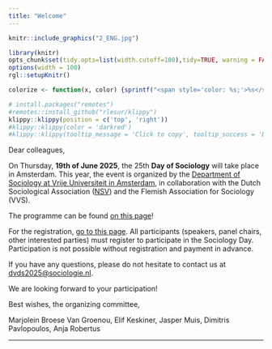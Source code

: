 ```yaml
---
title: "Welcome"
---  
```


 <script src="https://kit.fontawesome.com/a076d05399.js" crossorigin="anonymous"></script>

```r
knitr::include_graphics("2_ENG.jpg")
```
 
<!---
https://stackoverflow.com/questions/30110377/saving-leaflet-output-as-html
--->
  
```r
library(knitr)
opts_chunk$set(tidy.opts=list(width.cutoff=100),tidy=TRUE, warning = FALSE, message = FALSE,comment = "#>", cache=TRUE, class.source=c("test"), class.output=c("test2"), cache.lazy = FALSE)
options(width = 100) 
rgl::setupKnitr()

colorize <- function(x, color) {sprintf("<span style='color: %s;'>%s</span>", color, x) }

```

```r
# install.packages("remotes")
#remotes::install_github("rlesur/klippy")
klippy::klippy(position = c('top', 'right'))
#klippy::klippy(color = 'darkred')
#klippy::klippy(tooltip_message = 'Click to copy', tooltip_success = 'Done')
```

Dear colleagues,

On Thursday, **19th of June 2025**, the 25th **Day of Sociology** will take place in Amsterdam. This year, the event is organized by the [Department of Sociology at Vrije Universiteit in Amsterdam](https://vu.nl/en/about-vu/faculties/faculty-of-social-sciences/departments/sociology), in collaboration with the Dutch Sociological Association ([NSV](https://www.nsv-sociologie.nl/)) and the Flemish Association for Sociology (VVS).

The programme can be found [on this page](https://dvds2025.nl/programma_en)! 

For the registration, [go to this page](https://dvds2025.nl/registratie_en). All participants (speakers, panel chairs, other interested parties) must register to participate in the Sociology Day. Participation is not possible without registration and payment in advance.

If you have any questions, please do not hesitate to contact us at [dvds2025@sociologie.nl](mailto:dvds2025@sociologie.nl).

We are looking forward to your participation!

Best wishes, the organizing committee,

Marjolein Broese Van Groenou, Elif Keskiner, Jasper Muis, Dimitris Pavlopoulos, Anja Robertus 

----

<!--
**General panels**

- Population
- Citizenship
- Criminality 
- Culture
- Discrimination
- Ethnicity 
- Family
- Gender 
- Youth 
- Climate 
- Methods
- Migration 
- Education 
- Open panel
- Politics 
- Sexuality
- Social networks
- Stratification / class
- Urbanity 
- Theory 
- Work 
- Care / Health

----

**Thematic panels** ([click here](https://dvds2025.nl/sessies_en) for panel abstracts)

1. Geweld en (on)veiligheid (NL) - (open voor inzendingen)
2. Thinking-with and thinking-thick in co-creative research with marginalized communities (EN) - (open for submissions) 
3. Open Science: open-source software for advanced data analysis in sociology (EN) - (open for submissions) 
4. Beleidsdrukte rondom vluchtelingen: wat levert het op? (NL) - (open voor inzendingen)
5. European Social Survey – Insights from 12 years of data (EN) - (open for submissions)
6. Political Sociology (NL of EN) - (open for submissions)
7. Mobilization on Display: Approaches to a Visual Sociology of Political Communication (NL of EN) - (open for submissions)
8. How employers and institutions shape labour market inequalities (EN) - (open for submissions)
9. Computational Sociology of the Low Countries (EN) - (open for submissions)
10. Big data in sociological research (EN) - (open for submissions)
11. Prostitution and sex work: debate, risks and rewards in different institutional frameworks (EN) - (open for submissions)
12. Sociology of Music 1: The content of music, its impact and its future (EN)
13. Sociology of Music 2: The organization of music, its consequences, and ways forward (EN)
14. LGBTIQ+ inclusivity (EN)
15. Tackling the Ethnic Gap in Higher Education (NL of EN)
16. Informal care (EN) / Informele zorg (NL) 
-->



<!---
Jump to the [registration page](https://dvds2024.nl/registratie_en)!
--->

<!--- thema verplaatst naar sessies. 

## Theme 


<script>
function myFunction1() {

            var btn = document.getElementById("myButton1");
            //to make it fancier
            if (btn.value == "Click to hide code") {
                btn.value = "Read more";
                btn.innerHTML = "Curious about our keynote speakers?";
            }
            else {
                btn.value = "Click to hide code";
                btn.innerHTML = "Read less";
            }
            //this is what you're looking for
            var x = document.getElementById("myDIV1");
            if (x.style.display === "none") {
                x.style.display = "block";
            } else {
                x.style.display = "none";
            }
        }
          
</script>


**The Critical Sociologist?**

There is significant unrest in today's society. Many are speaking out for or against current issues through protests, media, and online platforms—on topics such as climate change or the war in Gaza. Should sociologists engage more actively in public debate and share their political views? Or would this harm the image of science, and should sociologists instead aim to maintain a neutral and impartial position? How can we navigate the tension between striving for both value-free (objective) and valuable (socially engaged) science?

The [keynote speakers](https://dvds2025.nl/programma_en) will share their experiences with us during the plenary session.

---  

## *Call for panels*

As is annual tradition, the Sociology Day program consists of a mix of thematic panels. We would like to offer the opportunity to propose thematic panels to provide the opportunity for more specialized discussions and/or topics. This year there is a choice between a presentation panel and a round table panel. A full presentation panel consists of four paper presentations, preferably from at least two different universities or institutes. In a round table panel, a moderator will lead a discussion or exploration of a specific theme on the basis of (advanced) work by two to three researchers; different formats are possible. We are looking for a good mix of panels that are completely in Dutch and completely in English. 
 
Panel proposals must be submitted no later than Monday, January 27, 2025. Please complete [this form](Call for panels formulier DvdS 2025 versie2.docx) and send it to [dvds2025\@sociologie.nl](mailto:dvds2025@sociologie.nl){.email}.  
 
The panel chairs will be informed of the approval of their panels prior to the Call for Papers. 

The Call for Papers will be opened in early February.

Please feel free to distribute this call to colleagues and interested parties. If you have any questions, please do not hesitate to contact us at dvds2025@sociologie.nl.  
-->

<!---
Wil je nog een paper/sessie/workhosp voorstel indienen ga naar de nsv site:

<button onclick="window.location.href='https://www.nsv-sociologie.nl/';">
      NSV
    </button>
-->  


<!--
## Call for Papers

Dear colleagues,

On Monday, June 17, 2024, the 24th Sociology Day takes place in Nijmegen. This year, the conference will be organized by the Sociology department of Radboud University, in collaboration with the Dutch Sociological Association (NSV) and the Flemish Association for Sociology (VVS).

As of today, paper abstracts (max. 250 words) can be submitted via the NSV website (click [here](https://www.nsv-sociologie.nl/?page_id=3733&lang=en) for a direct link to the submission form). If possible, provide a concise description of the research questions, theoretical framework, methods and (preliminary) findings. When submitting, please indicate for which panel you want to apply. In addition to general panels, there are also various thematic panels, some of which are still open for abstracts. Papers that do not immediately fit within a theme can be submitted for the 'open panel. On the registration form you can indicate whether you want to present in Dutch and/or English. The organization strives for a good distribution of Dutch and English sessions. Authors can present a maximum of 1 paper themselves, but can be co-authors on multiple papers in the program.

Deadline for abstract submission has been extended to **March 28, 2024**. After the closing date, the abstracts will be assessed and assigned to a panel by the organizing committee. If your paper does not fit into the desired panel, we will try to place you in another suitable panel.

You will be informed in mid-April 2024 whether your abstract has been accepted and to which panel you have been assigned. All participants (speakers, panel chairmen, other interested parties) must then register via the NSV website to participate in the Sociology Day (this is possible from mid-April). Participation is not possible without registration and payment in advance.

Information on the Sociology day can be found at [www.dvds2024.nl](https://www.dvds2024.nl).
If you have any questions, please do not hesitate to contact us at [dvds2024@nsv-sociologie.nl](mailto:dvds2024@nsv-sociologie.nl).

Please feel free to distribute this call to colleagues and interested parties. We are looking forward to your participation!

Best wishes, the organizing committee,

Nella Geurts, Bas Hofstra, Klara Raiber, Jochem Tolsma and Ellen Verbakel

----

**General panels**

- Population
- Citizenship
- Criminality 
- Culture
- Discrimination
- Ethnicity 
- Family
- Gender 
- Youth 
- Climate 
- Methods
- Migration 
- Education 
- Open panel
- Politics 
- Sexuality
- Social networks
- Stratification / class
- Urbanity 
- Theory 
- Work 
- Care / Health

----

**Thematic panels** ([click here](https://dvds2024.nl/sessies_en) for panel abstracts)

-	Mobilization on Display: Approaches to a Visual Sociology of Social Movements and Political Communication (NL of EN) - (open for submissions)
-	Vluchtelingen in Nederland: hoe vinden zij hun weg in een nieuwe samenleving en welke rol speelt beleid hierin? (NL) - (open for submissions)
-	Mantelzorg in context (NL) - (open for submissions)
-	Sociology of Emotions (NL of EN) - (open for submissions)
-	Prejudice, racism and exclusionary reactions towards ethnic and religious minorities (NL of EN) - (open for submissions)
-	Political Sociology (NL of EN) - (open for submissions)
-	The Low Countries in Comparative Perspective: Results from International Surveys (EN) - (open for submissions)
- Computational Sociology of the Low Countries (NL or EN) - (open for submissions)
-	Ethnic, racial and religious discrimination: experimental designs and methodological innovations (EN)
-	Social Inequalities in International Higher Education (EN)
-	Sociology of Music I: Audiences and Tastes (EN) 
-	Sociology of Music I: Audiences and Gatekeepers (EN)

----

**Roundtables** ([click here](https://dvds2024.nl/sessies_en) for roundtable abstracts)

-	Bring the mountain to us - sociology for sustainability scientists (NL of EN) - (open for submissions)
-	Collecting ethno-religious minority survey data in times of survey fatigue (EN)
	
--> 



